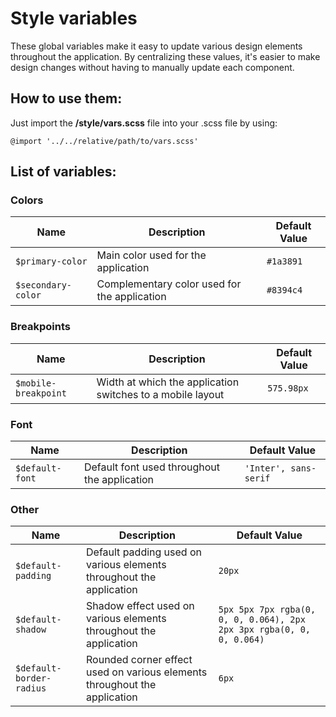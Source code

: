 
<Meta 
    title="Introduction/Style/Variables"/>

# Style variables
These global variables make it easy to update various design elements throughout the application. By centralizing these values, it's easier to make design changes without having to manually update each component.
## How to use them:
Just import the **/style/vars.scss** file into your .scss file by using:
```
@import '../../relative/path/to/vars.scss'
```

## List of variables:

### Colors

| Name             | Description                                                 | Default Value |
| ---------------- | ----------------------------------------------------------- | ------------- |
| `$primary-color` | Main color used for the application              | `#1a3891`     |
| `$secondary-color` | Complementary color used for the application  | `#8394c4`     |

### Breakpoints

| Name                 | Description                                                         | Default Value |
| -------------------- | ------------------------------------------------------------------- | ------------- |
| `$mobile-breakpoint` | Width at which the application switches to a mobile layout | `575.98px`    |

### Font

| Name           | Description                                                                      | Default Value |
| -------------- | -------------------------------------------------------------------------------- | ------------- |
| `$default-font` | Default font used throughout the application                          | `'Inter', sans-serif` |

### Other

| Name                    | Description                                                    | Default Value |
| ----------------------- | -------------------------------------------------------------- | ------------- |
| `$default-padding`      | Default padding used on various elements throughout the application | `20px`        |
| `$default-shadow`       | Shadow effect used on various elements throughout the application   | `5px 5px 7px rgba(0, 0, 0, 0.064), 2px 2px 3px rgba(0, 0, 0, 0.064)` |
| `$default-border-radius` | Rounded corner effect used on various elements throughout the application | `6px`        |